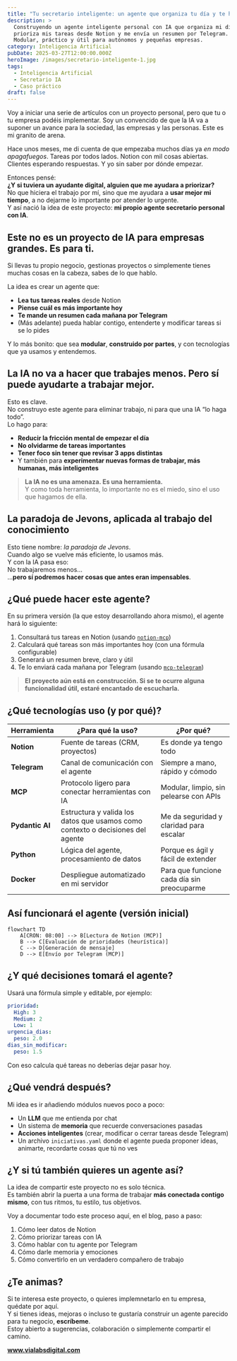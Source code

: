 ---
title: "Tu secretario inteligente: un agente que organiza tu día y te habla por Telegram"
description: >
  Construyendo un agente inteligente personal con IA que organiza mi día,
  prioriza mis tareas desde Notion y me envía un resumen por Telegram.
  Modular, práctico y útil para autónomos y pequeñas empresas.
category: Inteligencia Artificial
pubDate: 2025-03-27T12:00:00.000Z
heroImage: /images/secretario-inteligente-1.jpg
tags:
  - Inteligencia Artificial
  - Secretario IA
  - Caso práctico
draft: false
---


Voy a iniciar una serie de artículos con un proyecto personal, pero que tu o tu empresa podéis implementar. Soy un convencido de que la IA va a suponer un avance para la sociedad, las empresas y las personas. Este es mi granito de arena.

Hace unos meses, me di cuenta de que empezaba muchos días ya *en modo apagafuegos*. Tareas por todos lados. Notion con mil cosas abiertas. Clientes esperando respuestas. Y yo sin saber por dónde empezar.

Entonces pensé:  
**¿Y si tuviera un ayudante digital, alguien que me ayudara a priorizar?**  
No que hiciera el trabajo por mí, sino que me ayudara a **usar mejor mi tiempo**, a no dejarme lo importante por atender lo urgente.  
Y así nació la idea de este proyecto: **mi propio agente secretario personal con IA**.


## **Este no es un proyecto de IA para empresas grandes. Es para ti.**

Si llevas tu propio negocio, gestionas proyectos o simplemente tienes muchas cosas en la cabeza, sabes de lo que hablo.

La idea es crear un agente que:

- **Lea tus tareas reales** desde Notion
- **Piense cuál es más importante hoy**
- **Te mande un resumen cada mañana por Telegram**
- (Más adelante) pueda hablar contigo, entenderte y modificar tareas si se lo pides

Y lo más bonito: que sea **modular**, **construido por partes**, y con tecnologías que ya usamos y entendemos.


## **La IA no va a hacer que trabajes menos. Pero sí puede ayudarte a trabajar mejor.**

Esto es clave.  
No construyo este agente para eliminar trabajo, ni para que una IA “lo haga todo”.  
Lo hago para:

- **Reducir la fricción mental de empezar el día**
- **No olvidarme de tareas importantes**
- **Tener foco sin tener que revisar 3 apps distintas**
- Y también para **experimentar nuevas formas de trabajar, más humanas, más inteligentes**

> **La IA no es una amenaza. Es una herramienta.**  
> Y como toda herramienta, lo importante no es el miedo, sino el uso que hagamos de ella.


## **La paradoja de Jevons, aplicada al trabajo del conocimiento**

Esto tiene nombre: *la paradoja de Jevons*.  
Cuando algo se vuelve más eficiente, lo usamos más.  
Y con la IA pasa eso:  
No trabajaremos menos…  
…**pero sí podremos hacer cosas que antes eran impensables**.


## **¿Qué puede hacer este agente?**

En su primera versión (la que estoy desarrollando ahora mismo), el agente hará lo siguiente:

1. Consultará tus tareas en Notion (usando [`notion-mcp`](https://github.com/ccabanillas/notion-mcp))
2. Calculará qué tareas son más importantes hoy (con una fórmula configurable)
3. Generará un resumen breve, claro y útil
4. Te lo enviará cada mañana por Telegram (usando [`mcp-telegram`](https://github.com/sparfenyuk/mcp-telegram))

> **El proyecto aún está en construcción. Si se te ocurre alguna funcionalidad útil, estaré encantado de escucharla.**


## **¿Qué tecnologías uso (y por qué)?**

| Herramienta | ¿Para qué la uso? | ¿Por qué? |
|-------------|-------------------|-----------|
| **Notion** | Fuente de tareas (CRM, proyectos) | Es donde ya tengo todo |
| **Telegram** | Canal de comunicación con el agente | Siempre a mano, rápido y cómodo |
| **MCP** | Protocolo ligero para conectar herramientas con IA | Modular, limpio, sin pelearse con APIs |
| **Pydantic AI** | Estructura y valida los datos que usamos como contexto o decisiones del agente | Me da seguridad y claridad para escalar |
| **Python** | Lógica del agente, procesamiento de datos | Porque es ágil y fácil de extender |
| **Docker** | Despliegue automatizado en mi servidor | Para que funcione cada día sin preocuparme |



## **Así funcionará el agente (versión inicial)**

```mermaid
flowchart TD
    A[CRON: 08:00] --> B[Lectura de Notion (MCP)]
    B --> C[Evaluación de prioridades (heurística)]
    C --> D[Generación de mensaje]
    D --> E[Envío por Telegram (MCP)]
```


## **¿Y qué decisiones tomará el agente?**

Usará una fórmula simple y editable, por ejemplo:

```yaml
prioridad:
  High: 3
  Medium: 2
  Low: 1
urgencia_dias:
  peso: 2.0
dias_sin_modificar:
  peso: 1.5
```

Con eso calcula qué tareas no deberías dejar pasar hoy.


## **¿Qué vendrá después?**

Mi idea es ir añadiendo módulos nuevos poco a poco:

- Un **LLM** que me entienda por chat
- Un sistema de **memoria** que recuerde conversaciones pasadas
- **Acciones inteligentes** (crear, modificar o cerrar tareas desde Telegram)
- Un archivo `iniciativas.yaml` donde el agente pueda proponer ideas, animarte, recordarte cosas que tú no ves


## **¿Y si tú también quieres un agente así?**

La idea de compartir este proyecto no es solo técnica.  
Es también abrir la puerta a una forma de trabajar **más conectada contigo mismo**, con tus ritmos, tu estilo, tus objetivos.

Voy a documentar todo este proceso aquí, en el blog, paso a paso:

1. Cómo leer datos de Notion  
2. Cómo priorizar tareas con IA  
3. Cómo hablar con tu agente por Telegram  
4. Cómo darle memoria y emociones  
5. Cómo convertirlo en un verdadero compañero de trabajo



## ¿Te animas?

Si te interesa este proyecto, o quieres implemnetarlo en tu empresa, quédate por aquí.  
Y si tienes ideas, mejoras o incluso te gustaría construir un agente parecido para tu negocio, **escríbeme**.  
Estoy abierto a sugerencias, colaboración o simplemente compartir el camino.

**www.vialabsdigital.com**

